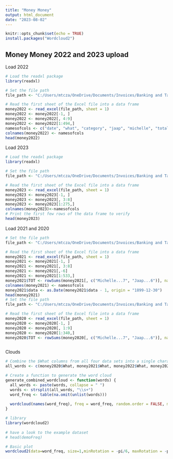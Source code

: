 ```yaml
---
title: "Money Money"
output: html_document
date: "2023-08-02"
---
```


```r
knitr::opts_chunk$set(echo = TRUE)
install.packages("Wordcloud2")
```

## Money Money 2022 and 2023 upload 

Load 2022
```r
# Load the readxl package
library(readxl)

# Set the file path
file_path <- "C:/Users/mtcza/OneDrive/Documents/Invoices/Banking and Taxes/Money Money/Money 2022 FINAL - Balance Reset.xlsx"

# Read the first sheet of the Excel file into a data frame
money2022 <- read_excel(file_path, sheet = 1)
money2022 <- money2022[-1, ]
money2022 <- money2022[, 4:9]
money2022 <- money2022[1:494,]
namesofcols <- c("date", "what", "category", "jaap", "michelle", "total")
colnames(money2022) <- namesofcols
head(money2022)
```
Load 2023
```r
# Load the readxl package
library(readxl)

# Set the file path
file_path <- "C:/Users/mtcza/OneDrive/Documents/Invoices/Banking and Taxes/Money Money/Money 2023 in progress.xlsx"

# Read the first sheet of the Excel file into a data frame
money2023 <- read_excel(file_path, sheet = 1)
money2023 <- money2023[-1, ]
money2023 <- money2023[, 3:8]
money2023 <- money2023[1:275,]
colnames(money2023)<-namesofcols
# Print the first few rows of the data frame to verify
head(money2023)

```
Load 2021 and 2020
```r

# Set the file path
file_path <- "C:/Users/mtcza/OneDrive/Documents/Invoices/Banking and Taxes/Money Money/Money 2021 FINAL - Balance Reset.xlsx"

# Read the first sheet of the Excel file into a data frame
money2021 <- read_excel(file_path, sheet = 1)
money2021 <- money2021[-1, ]
money2021 <- money2021[, 3:8]
money2021 <- money2021[,-6]
money2021 <- money2021[1:533,]
money2021$TOT <- rowSums(money2021[, c("Michelle...7", "Jaap...6")], na.rm = TRUE)
colnames(money2021) <- namesofcols
money2021$data <- as.Date(money2021$data - 1, origin = "1899-12-30")
head(money2021)
# Set the file path
file_path <- "C:/Users/mtcza/OneDrive/Documents/Invoices/Banking and Taxes/Money Money/Money 2020 FINAL - Balance Reset.xlsx"

# Read the first sheet of the Excel file into a data frame
money2020 <- read_excel(file_path, sheet = 1)
money2020 <- money2020[-1, ]
money2020 <- money2020[, 1:9]
money2020 <- money2020[1:340,]
money2020$TOT <- rowSums(money2020[, c("Michelle...7", "Jaap...6")], na.rm = TRUE)



```

Clouds
```r


# Combine the $What columns from all four data sets into a single character vector
all_words <- c(money2020$What, money2021$What, money2022$What, money2023$What)

# Create a function to generate the word cloud
generate_combined_wordcloud <- function(words) {
  all_words <- paste(words, collapse = " ")
  words <- strsplit(all_words, "\\s+")
  word_freq <- table(na.omit(unlist(words)))
  
  wordcloud(names(word_freq), freq = word_freq, random.order = FALSE, main = "Combined Word Cloud")
}

# library
library(wordcloud2) 
 
# have a look to the example dataset
# head(demoFreq)

# Basic plot
wordcloud2(data=word_freq, size=1,minRotation = -pi/6, maxRotation = -pi/6, rotateRatio = 1)


```

